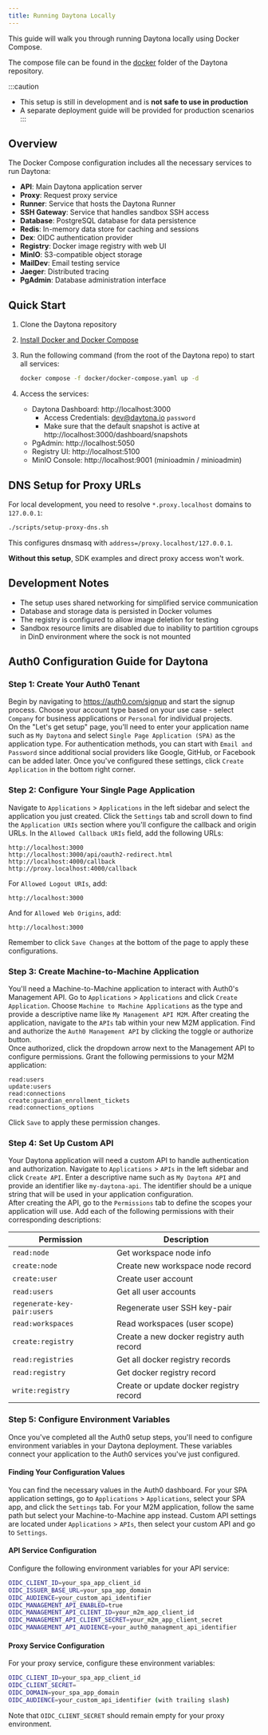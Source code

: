 ```yaml
---
title: Running Daytona Locally
---
```


This guide will walk you through running Daytona locally using Docker Compose.

The compose file can be found in the [docker](https://github.com/daytonaio/daytona/tree/main/docker) folder of the Daytona repository.

:::caution

- This setup is still in development and is **not safe to use in production**
- A separate deployment guide will be provided for production scenarios
  :::

## Overview

The Docker Compose configuration includes all the necessary services to run Daytona:

- **API**: Main Daytona application server
- **Proxy**: Request proxy service
- **Runner**: Service that hosts the Daytona Runner
- **SSH Gateway**: Service that handles sandbox SSH access
- **Database**: PostgreSQL database for data persistence
- **Redis**: In-memory data store for caching and sessions
- **Dex**: OIDC authentication provider
- **Registry**: Docker image registry with web UI
- **MinIO**: S3-compatible object storage
- **MailDev**: Email testing service
- **Jaeger**: Distributed tracing
- **PgAdmin**: Database administration interface

## Quick Start

1. Clone the Daytona repository
2. [Install Docker and Docker Compose](https://docs.docker.com/get-docker/)
3. Run the following command (from the root of the Daytona repo) to start all services:

   ```bash
   docker compose -f docker/docker-compose.yaml up -d
   ```

4. Access the services:
   - Daytona Dashboard: http://localhost:3000
     - Access Credentials: dev@daytona.io `password`
     - Make sure that the default snapshot is active at http://localhost:3000/dashboard/snapshots
   - PgAdmin: http://localhost:5050
   - Registry UI: http://localhost:5100
   - MinIO Console: http://localhost:9001 (minioadmin / minioadmin)

## DNS Setup for Proxy URLs

For local development, you need to resolve `*.proxy.localhost` domains to `127.0.0.1`:

```bash
./scripts/setup-proxy-dns.sh
```

This configures dnsmasq with `address=/proxy.localhost/127.0.0.1`.

**Without this setup**, SDK examples and direct proxy access won't work.

## Development Notes

- The setup uses shared networking for simplified service communication
- Database and storage data is persisted in Docker volumes
- The registry is configured to allow image deletion for testing
- Sandbox resource limits are disabled due to inability to partition cgroups in DinD environment where the sock is not mounted

## Auth0 Configuration Guide for Daytona

### Step 1: Create Your Auth0 Tenant

Begin by navigating to https://auth0.com/signup and start the signup process. Choose your account type based on your use case - select `Company` for business applications or `Personal` for individual projects.\
On the "Let's get setup" page, you'll need to enter your application name such as `My Daytona` and select `Single Page Application (SPA)` as the application type. For authentication methods, you can start with `Email and Password` since additional social providers like Google, GitHub, or Facebook can be added later. Once you've configured these settings, click `Create Application` in the bottom right corner.

### Step 2: Configure Your Single Page Application

Navigate to `Applications` > `Applications` in the left sidebar and select the application you just created. Click the `Settings` tab and scroll down to find the `Application URIs` section where you'll configure the callback and origin URLs.
In the `Allowed Callback URIs` field, add the following URLs:

```
http://localhost:3000
http://localhost:3000/api/oauth2-redirect.html
http://localhost:4000/callback
http://proxy.localhost:4000/callback
```

For `Allowed Logout URIs`, add:

```
http://localhost:3000
```

And for `Allowed Web Origins`, add:

```
http://localhost:3000
```

Remember to click `Save Changes` at the bottom of the page to apply these configurations.

### Step 3: Create Machine-to-Machine Application

You'll need a Machine-to-Machine application to interact with Auth0's Management API. Go to `Applications` > `Applications` and click `Create Application`. Choose `Machine to Machine Applications` as the type and provide a descriptive name like `My Management API M2M`.
After creating the application, navigate to the `APIs` tab within your new M2M application. Find and authorize the `Auth0 Management API` by clicking the toggle or authorize button.\
Once authorized, click the dropdown arrow next to the Management API to configure permissions. Grant the following permissions to your M2M application:

```
read:users
update:users
read:connections
create:guardian_enrollment_tickets
read:connections_options
```

Click `Save` to apply these permission changes.

### Step 4: Set Up Custom API

Your Daytona application will need a custom API to handle authentication and authorization. Navigate to `Applications` > `APIs` in the left sidebar and click `Create API`. Enter a descriptive name such as `My Daytona API` and provide an identifier like `my-daytona-api`. The identifier should be a unique string that will be used in your application configuration.\
After creating the API, go to the `Permissions` tab to define the scopes your application will use. Add each of the following permissions with their corresponding descriptions:

| Permission                  | Description                              |
| --------------------------- | ---------------------------------------- |
| `read:node`                 | Get workspace node info                  |
| `create:node`               | Create new workspace node record         |
| `create:user`               | Create user account                      |
| `read:users`                | Get all user accounts                    |
| `regenerate-key-pair:users` | Regenerate user SSH key-pair             |
| `read:workspaces`           | Read workspaces (user scope)             |
| `create:registry`           | Create a new docker registry auth record |
| `read:registries`           | Get all docker registry records          |
| `read:registry`             | Get docker registry record               |
| `write:registry`            | Create or update docker registry record  |

### Step 5: Configure Environment Variables

Once you've completed all the Auth0 setup steps, you'll need to configure environment variables in your Daytona deployment. These variables connect your application to the Auth0 services you've just configured.

#### Finding Your Configuration Values

You can find the necessary values in the Auth0 dashboard. For your SPA application settings, go to `Applications` > `Applications`, select your SPA app, and click the `Settings` tab. For your M2M application, follow the same path but select your Machine-to-Machine app instead. Custom API settings are located under `Applications` > `APIs`, then select your custom API and go to `Settings`.

#### API Service Configuration

Configure the following environment variables for your API service:

```bash
OIDC_CLIENT_ID=your_spa_app_client_id
OIDC_ISSUER_BASE_URL=your_spa_app_domain
OIDC_AUDIENCE=your_custom_api_identifier
OIDC_MANAGEMENT_API_ENABLED=true
OIDC_MANAGEMENT_API_CLIENT_ID=your_m2m_app_client_id
OIDC_MANAGEMENT_API_CLIENT_SECRET=your_m2m_app_client_secret
OIDC_MANAGEMENT_API_AUDIENCE=your_auth0_managment_api_identifier
```

#### Proxy Service Configuration

For your proxy service, configure these environment variables:

```bash
OIDC_CLIENT_ID=your_spa_app_client_id
OIDC_CLIENT_SECRET=
OIDC_DOMAIN=your_spa_app_domain
OIDC_AUDIENCE=your_custom_api_identifier (with trailing slash)
```

Note that `OIDC_CLIENT_SECRET` should remain empty for your proxy environment.
